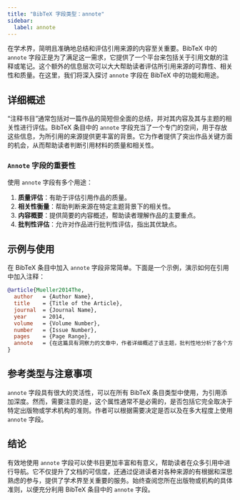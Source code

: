 ```yaml
---
title: "BibTeX 字段类型：annote"
sidebar:
  label: annote
---
```



在学术界，简明且准确地总结和评估引用来源的内容至关重要。BibTeX 中的 `annote` 字段正是为了满足这一需求，它提供了一个平台来包括关于引用文献的注释或笔记。这个额外的信息层次可以大大帮助读者评估所引用来源的可靠性、相关性和质量。在这里，我们将深入探讨 `annote` 字段在 BibTeX 中的功能和用途。

<CiteDrive />

## 详细概述

“注释书目”通常包括对一篇作品的简短但全面的总结，并对其内容及其与主题的相关性进行评估。BibTeX 条目中的 `annote` 字段充当了一个专门的空间，用于存放这些信息，为所引用的来源提供更丰富的背景。它为作者提供了突出作品关键方面的机会，从而帮助读者判断引用材料的质量和相关性。

### `Annote` 字段的重要性

使用 `annote` 字段有多个用途：

1. **质量评估**：有助于评估引用作品的质量。
2. **相关性衡量**：帮助判断来源在特定主题背景下的相关性。
3. **内容概要**：提供简要的内容概述，帮助读者理解作品的主要重点。
4. **批判性评估**：允许对作品进行批判性评估，指出其优缺点。

## 示例与使用

在 BibTeX 条目中加入 `annote` 字段非常简单。下面是一个示例，演示如何在引用中加入注释：

```bibtex
@article{Mueller2014The,
  author   = {Author Name},
  title    = {Title of the Article},
  journal  = {Journal Name},
  year     = 2014,
  volume   = {Volume Number},
  number   = {Issue Number},
  pages    = {Page Range},
  annote   = {在这篇具有洞察力的文章中，作者详细概述了该主题，批判性地分析了各个方面，并提出了一个全面的论点。对于专注于...的研究人员来说，这个来源非常相关。},
}
```

## 参考类型与注意事项

`annote` 字段具有很大的灵活性，可以在所有 BibTeX 条目类型中使用，为引用添加深度。然而，需要注意的是，这个属性通常不是必需的，是否包括它完全取决于特定出版物或学术机构的准则。作者可以根据需要决定是否以及在多大程度上使用 `annote` 字段。

## 结论

有效地使用 `annote` 字段可以使书目更加丰富和有意义，帮助读者在众多引用中进行导航。它不仅提升了文档的可信度，还通过促进读者对各种来源的有根据和深思熟虑的参与，提供了学术界至关重要的服务。始终查阅您所在出版物或机构的具体准则，以便充分利用 BibTeX 条目中的 `annote` 字段。